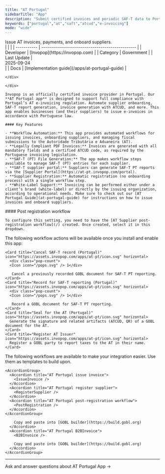 ```yaml
---
title: "AT Portugal"
sidebarTitle: "App"
description: "Submit certified invoices and periodic SAF-T data to Portugal’s Autoridade Tributária."
keywords: ["portugal","at","saft","atcud","e-invoicing"]
mode: "wide"
---
```



<Tabs>
  <Tab title="Description">
    <div class="flex gap-8">
    <Card title="AT Portugal" icon="https://assets.invopop.com/apps/at-pt/icon.svg" href="/apps/at-portugal-guide" cta="View implementation guide">
      Issue AT invoices, payments, and onboard suppliers.
    </Card>
    <div class="flex-shrink">
    |             |                                                  |
    | ----------- | ------------------------------------------------ |
    | Developer   | [Invopop](https://invopop.com)                   |
    | Category    | Government                                       |
    | Last Update | <div class="whitespace-nowrap"> 2025-09-24</div> |
    | Docs        | [Implementation guide](/apps/at-portugal-guide)  |

    </div>

    </div>

    Invopop is an officially certified invoice provider in Portugal. Our **AT Portugal app** is designed to support full compliance with Portugal’s AT e-invoicing regulation. Automate supplier onboarding, SAF-T report generation, invoice generation with ATCUD, and more. This app enables businesses (and their suppliers) to issue e-invoices in accordance with Portuguese law.

    #### Key Features

    - **Workflow Automation:** This app provides automated workflows for issuing invoices, onboarding suppliers, and managing fiscal submissions to the Autoridade Tributária e Aduaneira (AT).
    - **Legally Compliant PDF Invoices:** Invoices are generated with all mandatory fields and a certified ATCUD code, as required by the Portuguese invoicing legislation.
    - **SAF-T (PT) File Generation:** The app makes workflow steps available to manage SAF-T (PT) entries for each supplier.
    - **SAF-T supplier portal:** Suppliers can generate SAF-T PT reports via the [Supplier Portal](https://at-pt.invopop.com/portal).
    - **Supplier Registration:** Automatic registration (no onboarding process) with a single workflow step.
    - **White-Label Support:** Invoicing can be performed either under a client’s brand (white-label) or directly by the issuing organization, according to operational needs. Make sure to check out our [AT Portugal Guide](at-portugal-guide) for instructions on how to issue invoices and onboard suppliers.
  </Tab>
  <Tab title="Configuration">
    #### Post registration workflow

    To configure this setting, you need to have the [AT Supplier post-registration workflow](/) created. Once created, select it in this dropdown.
  </Tab>
  <Tab title="Actions">
    The following workflow actions will be available once you install and enable this app:

    <Card title="Cancel SAF-T record (Portugal)" icon="https://assets.invopop.com/apps/at-pt/icon.svg" horizontal>
      <div class="pop-count">
      <Icon icon="/pops.svg" /> 1</div>

       Cancel a previously recorded GOBL document for SAF-T PT reporting.
    </Card>
    <Card title="Record for SAF-T reporting (Portugal)" icon="https://assets.invopop.com/apps/at-pt/icon.svg" horizontal>
      <div class="pop-count">
      <Icon icon="/pops.svg" /> 1</div>

       Record a GOBL document for SAF-T PT reporting.
    </Card>
    <Card title="Seal for the AT (Portugal)" icon="https://assets.invopop.com/apps/at-pt/icon.svg" horizontal>
      Generate the signature and related artifacts (ATCUD, QR) of a GOBL document for the AT.
    </Card>
    <Card title="Register AT Issuer" icon="https://assets.invopop.com/apps/at-pt/icon.svg" horizontal>
      Register a GOBL party to report taxes to the AT in their name.
    </Card>
  </Tab>
  <Tab title="Workflows">
    The following workflows are available to make your integration easier. Use them as templates to build upon.

    <AccordionGroup>
      <Accordion title="AT Portugal issue invoice">
        <IssueInvoice />
      </Accordion>
      <Accordion title="AT Portugal register supplier">
        <RegisterSupplier />
      </Accordion>
      <Accordion title="AT Portugal post-registration workflow">
        <PostRegistration />
      </Accordion>
    </AccordionGroup>
  </Tab>
  <Tab title="Example documents">
    <AccordionGroup>
      <Accordion title="AT Portugal supplier">
        <Supplier />

        Copy and paste into [GOBL builder](https://build.gobl.org)
      </Accordion>
      <Accordion title="AT Portugal B2BInvoice">
        <B2BInvoice />

        Copy and paste into [GOBL builder](https://build.gobl.org)
      </Accordion>
    </AccordionGroup>
  </Tab>
</Tabs>

---

<Card title="Participate in our community" icon="square-question" horizontal href="https://community.invopop.com">
  Ask and answer questions about AT Portugal App →
</Card>